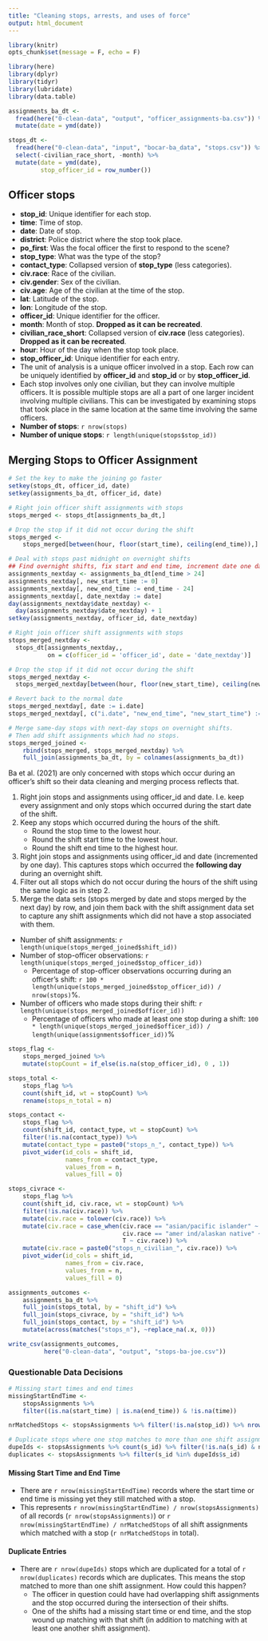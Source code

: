 ```yaml
---
title: "Cleaning stops, arrests, and uses of force"
output: html_document
---
```


```r
library(knitr)
opts_chunk$set(message = F, echo = F)

library(here)
library(dplyr)
library(tidyr)
library(lubridate)
library(data.table)
```

```r
assignments_ba_dt <-
  fread(here("0-clean-data", "output", "officer_assignments-ba.csv")) %>%
  mutate(date = ymd(date))

stops_dt <-
  fread(here("0-clean-data", "input", "bocar-ba_data", "stops.csv")) %>%
  select(-civilian_race_short, -month) %>%
  mutate(date = ymd(date),
         stop_officer_id = row_number())
```

## Officer stops

* **stop_id**: Unique identifier for each stop.
* **time**: Time of stop.
* **date**: Date of stop.
* **district**: Police district where the stop took place.
* **po_first**: Was the focal officer the first to respond to the scene?
* **stop_type**: What was the type of the stop?
* **contact_type**: Collapsed version of **stop_type** (less categories).
* **civ.race**: Race of the civilian.
* **civ.gender**: Sex of the civilian.
* **civ.age**: Age of the civilian at the time of the stop.
* **lat**: Latitude of the stop.
* **lon**: Longitude of the stop.
* **officer_id**: Unique identifier for the officer.
* **month**: Month of stop. **Dropped as it can be recreated**.
* **civilian_race_short**: Collapsed version of **civ.race** (less categories). **Dropped as it can be recreated**.
* **hour**: Hour of the day when the stop took place.
* **stop_officer_id**: Unique identifier for each entry.
* The unit of analysis is a unique officer involved in a stop. Each row can be uniquely identified by **officer_id** and **stop_id** or by **stop_officer_id**.
* Each stop involves only one civilian, but they can involve multiple officers. It is possible multiple stops are all a part of one larger incident involving multiple civilians. This can be investigated by examining stops that took place in the same location at the same time involving the same officers.
* **Number of stops**: `r nrow(stops)`
* **Number of unique stops**: `r length(unique(stops$stop_id))`

## Merging Stops to Officer Assignment

```r
# Set the key to make the joining go faster
setkey(stops_dt, officer_id, date)
setkey(assignments_ba_dt, officer_id, date)

# Right join officer shift assignments with stops
stops_merged <- stops_dt[assignments_ba_dt,]

# Drop the stop if it did not occur during the shift
stops_merged <-
    stops_merged[between(hour, floor(start_time), ceiling(end_time)),]

# Deal with stops past midnight on overnight shifts
## Find overnight shifts, fix start and end time, increment date one day forward
assignments_nextday <- assignments_ba_dt[end_time > 24]
assignments_nextday[, new_start_time := 0]
assignments_nextday[, new_end_time := end_time - 24]
assignments_nextday[, date_nextday := date]
day(assignments_nextday$date_nextday) <-
  day(assignments_nextday$date_nextday) + 1
setkey(assignments_nextday, officer_id, date_nextday)

# Right join officer shift assignments with stops
stops_merged_nextday <-
  stops_dt[assignments_nextday,,
           on = c(officer_id = 'officer_id', date = 'date_nextday')]

# Drop the stop if it did not occur during the shift
stops_merged_nextday <-
  stops_merged_nextday[between(hour, floor(new_start_time), ceiling(new_end_time)),]

# Revert back to the normal date
stops_merged_nextday[, date := i.date]
stops_merged_nextday[, c("i.date", "new_end_time", "new_start_time") := NULL]

# Merge same-day stops with next-day stops on overnight shifts.
# Then add shift assignments which had no stops.
stops_merged_joined <-
    rbind(stops_merged, stops_merged_nextday) %>%
    full_join(assignments_ba_dt, by = colnames(assignments_ba_dt))
```

Ba et al. (2021) are only concerned with stops which occur during an officer's shift so their data cleaning and merging process reflects that.

1. Right join stops and assignments using officer_id and date. I.e. keep every assignment and only stops which occurred during the start date of the shift.
2. Keep any stops which occurred during the hours of the shift.
    * Round the stop time to the lowest hour.
    * Round the shift start time to the lowest hour.
    * Round the shift end time to the highest hour.
3. Right join stops and assignments using officer_id and date (incremented by one day). This captures stops which occurred the **following day** during an overnight shift.
4. Filter out all stops which do not occur during the hours of the shift using the same logic as in step 2.
5. Merge the data sets (stops merged by date and stops merged by the next day) by row, and join them back with the shift assignment data set to capture any shift assignments which did not have a stop associated with them.

* Number of shift assignments: `r length(unique(stops_merged_joined$shift_id))`
* Number of stop-officer observations: `r length(unique(stops_merged_joined$stop_officer_id))`
    * Percentage of stop-officer observations occurring during an officer's shift: `r 100 * length(unique(stops_merged_joined$stop_officer_id)) / nrow(stops)`%.
* Number of officers who made stops during their shift: `r length(unique(stops_merged_joined$officer_id))`
    * Percentage of officers who made at least one stop during a shift: `100 * length(unique(stops_merged_joined$officer_id)) / length(unique(assignments$officer_id))`%

```r
stops_flag <-
    stops_merged_joined %>%
    mutate(stopCount = if_else(is.na(stop_officer_id), 0 , 1))

stops_total <-
    stops_flag %>%
    count(shift_id, wt = stopCount) %>%
    rename(stops_n_total = n)

stops_contact <-
    stops_flag %>%
    count(shift_id, contact_type, wt = stopCount) %>%
    filter(!is.na(contact_type)) %>%
    mutate(contact_type = paste0("stops_n_", contact_type)) %>%
    pivot_wider(id_cols = shift_id,
                names_from = contact_type,
                values_from = n,
                values_fill = 0)

stops_civrace <-
    stops_flag %>%
    count(shift_id, civ.race, wt = stopCount) %>%
    filter(!is.na(civ.race)) %>%
    mutate(civ.race = tolower(civ.race)) %>%
    mutate(civ.race = case_when(civ.race == "asian/pacific islander" ~ "aapi",
                                civ.race == "amer ind/alaskan native" ~ "aian",
                                T ~ civ.race)) %>%
    mutate(civ.race = paste0("stops_n_civilian_", civ.race)) %>%
    pivot_wider(id_cols = shift_id,
                names_from = civ.race,
                values_from = n,
                values_fill = 0)

assignments_outcomes <-
    assignments_ba_dt %>%
    full_join(stops_total, by = "shift_id") %>%
    full_join(stops_civrace, by = "shift_id") %>%
    full_join(stops_contact, by = "shift_id") %>%
    mutate(across(matches("stops_n"), ~replace_na(.x, 0)))
```



```r
write_csv(assignments_outcomes,
          here("0-clean-data", "output", "stops-ba-joe.csv"))
```


### Questionable Data Decisions

```r
# Missing start times and end times
missingStartEndTime <-
    stopsAssignments %>%
    filter((is.na(start_time) | is.na(end_time)) & !is.na(time))

nrMatchedStops <- stopsAssignments %>% filter(!is.na(stop_id)) %>% nrow()

# Duplicate stops where one stop matches to more than one shift assignment
dupeIds <- stopsAssignments %>% count(s_id) %>% filter(!is.na(s_id) & n > 1)
duplicates <- stopsAssignments %>% filter(s_id %in% dupeIds$s_id)
```

#### Missing Start Time and End Time

* There are `r nrow(missingStartEndTime)` records where the start time or end time is missing yet they still matched with a stop.
* This represents `r nrow(missingStartEndTime) / nrow(stopsAssignments)` of all records (`r nrow(stopsAssignments)`) or `r nrow(missingStartEndTime) / nrMatchedStops` of all shift assignments which matched with a stop (`r nrMatchedStops` in total).

#### Duplicate Entries

* There are `r nrow(dupeIds)` stops which are duplicated for a total of `r nrow(duplicates)` records which are duplicates. This means the stop matched to more than one shift assignment. How could this happen?
    * The officer in question could have had overlapping shift assignments and the stop occurred during the intersection of their shifts.
    * One of the shifts had a missing start time or end time, and the stop wound up matching with that shift (in addition to matching with at least one another shift assignment).